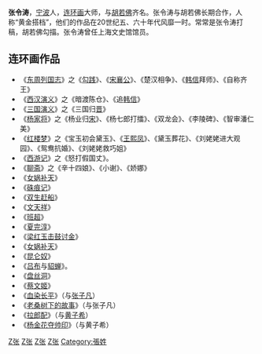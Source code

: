 {{Unreferenced|time=2013-11-30T13:49:01+00:00}}
'''张令涛'''{{BD|1903年||1988年||}}，[[宁波|宁波]]人，[[连环画|连环画]]大师，与[[胡若佛|胡若佛]]齐名。张令涛与胡若佛长期合作，人称“黄金搭档”，他们的作品在20世纪五、六十年代风靡一时。常常是张令涛打稿，胡若佛勾描。张令涛曾任上海文史馆馆员。

==连环画作品==
*《[[东周列国志|东周列国志]]》之《[[勾践|勾践]]》、《[[宋襄公|宋襄公]]》、《楚汉相争》、《[[韩信|韩信]]拜师》、《自称齐王》
*《[[西汉演义|西汉演义]]》之《暗渡陈仓》、《追[[韩信|韩信]]》
*《[[三国演义|三国演义]]》之《三国归[[晋|晋]]》
*《[[杨家将|杨家将]]》之《杨业归[[宋|宋]]》、《杨七郎打擂》、《双龙会》、《李陵碑》、《智审潘仁美》
*《[[红楼梦|红楼梦]]》之《宝玉初会黛玉》、《[[王熙凤|王熙凤]]》、《黛玉葬花》、《刘姥姥进大观园》、《鸳鸯抗婚》、《刘姥姥救巧姐》
*《[[西游记|西游记]]》之《怒打假国丈》。
*《[[聊斋|聊斋]]》之《辛十四娘》、《小谢》、《娇娜》
*《[[女娲补天|女娲补天]]》
*《[[硃痕记|硃痕记]]》
*《[[双生赶船|双生赶船]]》
*《[[文天祥|文天祥]]》
*《[[班超|班超]]》
*《[[夏完淳|夏完淳]]》
*《[[梁红玉击鼓讨金|梁红玉击鼓讨金]]》
*《[[女娲补天|女娲补天]]》
*《[[昆仑奴|昆仑奴]]》
*《[[吕布|吕布]]与[[貂蝉|貂蝉]]》。
*《[[盘丝洞|盘丝洞]]》
*《[[蔡文姬|蔡文姬]]》
*《[[血染长平|血染长平]]》（与[[张子凡|张子凡]]）
*《[[老桑树下的故事|老桑树下的故事]]》（与张子凡）
*《[[拉郎配|拉郎配]]》（与[[黄子希|黄子希]]）
*《[[杨金花夺帅印|杨金花夺帅印]]》（与黄子希）

[[Category:宁波人|Z张]]
[[Category:中国画家|Z张]]
[[Category:1903年出生|Z张]]
[[Category:1988年逝世|Z张]]
[[Category:張姓|Category:張姓]]